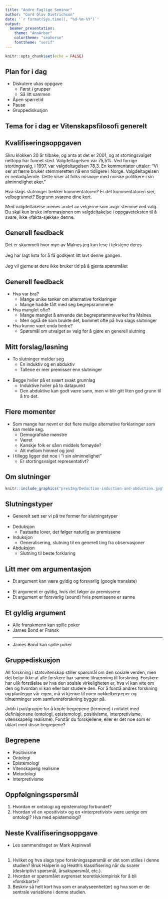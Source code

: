 ```yaml
---
title: "Andre Faglige Seminar"
author: "Gard Olav Dietrichson"
date: '`r format(Sys.time(), "%d-%m-%Y")`'
output: 
  beamer_presentation:
    theme: "AnnArbor"
    colortheme: "seahorse"
    fonttheme: "serif"
---
```


```r
knitr::opts_chunk$set(echo = FALSE)
```
## Plan for i dag

- Diskutere ukas oppgave
  - Først i grupper
  - Så litt sammen
- Åpen spørretid
- Pause
- Gruppediskusjon

## Tema for i dag er Vitenskapsfilosofi generelt

## Kvalifiseringsoppgaven

Skru klokken 20 år tilbake, og anta at det er 2001, og at stortingsvalget nettopp har funnet sted. Valgdeltagelsen var 75,5%. Ved forrige stortingsvalg, i 1997, var valgdeltagelsen 78,3. En kommentator uttaler: "Vi ser at færre bruker stemmeretten nå enn tidligere i Norge. Valgdeltagelsen er nedadgående. Dette viser at folks misnøye med norske politikere i sin alminnelighet øker."

Hva slags slutninger trekker kommentatoren? Er det kommentatoren sier, velbegrunnet? Begrunn svarene dine kort.

Med valgdeltakelse menes andel av velgerne som avgir stemme ved valg. Du skal kun bruke informasjonen om valgdeltakelse i oppgaveteksten til å svare, ikke «fakta-sjekke» denne.

## Generell feedback 

Det er skummelt hvor mye av Malnes jeg kan lese i tekstene deres
<br> <br>
Jeg har lagt lista for å få godkjent litt lavt denne gangen.
<br> <br>
Jeg vil gjerne at dere ikke bruker tid på å gjenta spørsmålet

## Generell feedback

- Hva var bra?
  - Mange unike tanker om alternative forklaringer
  - Mange hadde fått med seg begrepsrammene 
- Hva manglet ofte?
  - Mange manglet å anvende det begrepsrammeverket fra Malnes
  - Men også de som brukte det, bommet ofte på hva slags slutninger
- Hva kunne vært enda bedre?
  - Spørsmål om utvalget av valg for å gjøre en generell slutning

## Mitt forslag/løsning

- To slutninger melder seg
  - En induktiv og en abduktiv
  - Tallene er mer premisser enn slutninger
<br> <br>
- Begge hviler på et svært svakt grunnlag
  - Induktive hviler på to datapunkt
  - Den abduktive kan godt være sann, men vi blir gitt liten god grunn til å tro det.

## Flere momenter

- Som mange har nevnt er det flere mulige alternative forklaringer som kan melde seg. 
  - Demografiske mønstre
  - Været
  - Kanskje folk er sånn middels fornøyde?
  - Alt mellom himmel og jord
- I tillegg ligger det noe i "i sin alminnelighet"
  - Er stortingsvalget representativt?
  
## Om slutninger

```r
knitr::include_graphics("presImg/Deduction-induction-and-abduction.jpg")
```

## Slutningstyper 

- Generelt sett ser vi på tre former for slutningstyper
<br> <br>
- Deduksjon
  - Fastsatte lover, det følger naturlig av premissene
- Induksjon
  - Generalisering, slutning til en generell ting fra observasjoner
- Abduksjon
  - Slutning til beste forklaring

## Litt mer om argumentasjon

- Et argument kan være gyldig og forsvarlig (google translate)
<br> <br>
- Et argument er gyldig, hvis det følger av premissene
- Et argument er forsvarlig (sound) hvis premissene er sanne

## Et gyldig argument

- Alle franskmenn kan spille poker &nbsp;&nbsp;&nbsp;&nbsp;&nbsp;&nbsp;&nbsp;&nbsp;&nbsp;&nbsp;&nbsp;&nbsp;&nbsp;&nbsp;
- James Bond er Fransk
<hr>
- James Bond kan spille poker

## Gruppediskusjon

All forskning i statsvitenskap stiller spørsmål om den sosiale verden, men det betyr ikke at alle forskere har samme tilnærming til forskning. Forskere har ulik forståelse av hva den sosiale virkeligheten er, hva vi kan vite om den og hvordan vi kan eller bør studere den. For å forstå andres forskning og planlegge vår egen, må vi kjenne til noen nøkkelbegreper og tilnærminger som samfunnsforskning bygger på.

Jobb i par/gruppe for å kople begrepene (termene) i notatet med definisjonene (ontologi, epistemologi, positivisme, interpretivisme, vitenskapelig realisme). Forstår du forskjellene, eller er det noe som er uklart med disse begrepene?

## Begrepene

- Positivisme
- Ontologi
- Epistemologi
- Vitenskapelig realisme
- Metodologi
- Interpretivisme

## Oppfølgningsspørsmål

1. Hvordan er ontologi og epistemologi forbundet?
2. Hvordan vil en «positivist» og en «interpretivist» være uenige om ontologi? Hva med epistemologi?

## Neste Kvalifiseringsoppgave

- Les sammendraget av Mark Aspinwall
<br> <br>
1. Hvilket og hva slags type forskningsspørsmål er det som stilles i denne studien? Bruk Halperin og Heath’s klassifisering når du svarer (deskriptivt spørsmål, årsakspørsmål, etc.).
2. Hvordan er spørsmålet avgrenset teoretisk/empirisk for å bli «forskbart»?
3. Beskriv så helt kort hva som er analyseenhet(er) og hva som er de sentrale variablene i denne studien.
